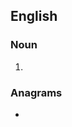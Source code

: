 {{also|tone arms}}
==English==

===Noun===
{{head|en|noun plural form}}

# {{plural of|tonearm|lang=en}}

===Anagrams===
* {{anagrams|en|Martones|Morantes|Sarmento|artemons|monaster|monstera|monteras|onstream|storeman}}